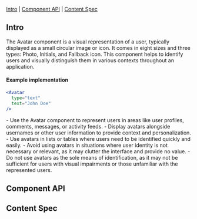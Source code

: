 
<Meta of={AvatarStories} />

<Title>Avatar</Title>

[Intro](#Intro) | [Component API](#ComponentAPI) | [Content Spec](#ContentSpec)

## Intro <a id="Intro" />

The Avatar component is a visual representation of a user, typically displayed as a small circular image or 
icon. It comes in eight sizes and three types: Photo, Initials, and Fallback icon. This component helps to 
identify users and visually distinguish them in various contexts throughout an application.

<Canvas of={AvatarStories.Default} sourceState="none"/>

#### Example implementation
```jsx
<Avatar
  type="text"
  text="John Doe"
/>
```

<BlockColumnsContainer>
  <BlockColumns label="When to Use">
    - Use the Avatar component to represent users in areas like user profiles, comments, messages, or activity feeds.
    - Display avatars alongside usernames or other user information to provide context and personalization.
    - Use avatars in lists or tables where users need to be identified quickly and easily.
  </BlockColumns>
  <BlockColumns isNegative label="When Not to Use">
    - Avoid using avatars in situations where user identity is not necessary or relevant, as it may clutter the interface and provide no value.
    - Do not use avatars as the sole means of identification, as it may not be sufficient for users with visual impairments or those unfamiliar with the represented users.
  </BlockColumns>
</BlockColumnsContainer>

## Component API <a id="ComponentAPI" />
<ArgsTable />

## Content Spec <a id="ContentSpec" />
<Figma showLink height="100%" url="https://www.figma.com/file/9FDwjR8lYvincseDkKypC4/Component-Documentations?type=design&node-id=131-10149&mode=dev" />

